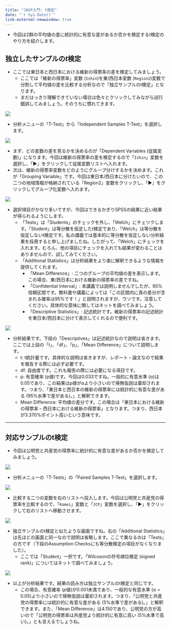 ```yaml
---
title: "JASP入門: t検定"
date: "`r Sys.Date()`"
link-external-newwindow: true
---
```


* 今回は2群の平均値の差に統計的に有意な差があるか否かを検定する$t$検定のやり方を紹介します。

## 独立したサンプルの$t$検定

* ここでは東日本と西日本における維新の得票率の差を検定してみましょう。
    * ここでは「維新の得票率」変数 (`Ishin`)を東/西日本変数 (`Region2`)変数で分割して平均値の差を比較する分析なので「独立サンプルのt検定」となります。
    * まだはっきり理解できていない場合は色々とクリックしてみながら試行錯誤してみましょう。そのうちに慣れてきます。

![](Figs/JASP06_01.png)

* 分析メニューの「T-Test」から「Independent Samples T-Test」を選択します。

![](Figs/JASP06_02.png)

* まず、どの変数の差を見るかを決めるのが「Dependent Variables (従属変数)」になります。今回は維新の得票率の差を検定するので「`Ishin`」変数を選択し、「▶」をクリックして従属変数リストへ入れます。
* 次は、維新の得票率変数をどのようにグループ分けするかを決めます。これが「Grouping Variable」です。今回は東日本/西日本に分けたいので、この二つの地域情報が格納されている「Region2」変数をクリックし、「▶」をクリックしてグループ化変数へ入れます。

![](Figs/JASP06_03.png)

* 選択項目がかなり多いですが、今回はできるかぎりSPSSの結果に近い結果が得られるようにします。
    * 「Tests」は「Students」のチェックを外し、「Welch」にチェツクします。「Student」は等分散を仮定したt検定であり、「Welch」は等分散を仮定しないt検定です。私の講義では基本的に等分散を仮定しない分析結果を採用すると申し上げましたね。したがって、「Welch」にチェックを入れます。むろん、他の項目にチェックを入れても結果が変わることはありませんので、試してみてください。
    * 「Additional Statistics」は分析結果をより楽に解釈できるような情報を提供してくれます。
        * 「Mean Difference」: 二つのグループの平均値の差を表示します。この場合、東/西日本における維新の得票率の差ですね。
        * 「Confidential Interval」: 本講義では説明しませんでしたが、95%信頼区間です。教科書や講義によっては「この区間内に真の差分が含まれる確率は95%です！」と説明されますが、ウソです。注意してください。具体的な意味に関してはネットを調べてみましょう。
        * 「Descriptive Statistics」: 記述統計です。維新の得票率の記述統計を東日本/西日本に分けて表示してくれるので便利です。

![](Figs/JASP06_04.png)

* 分析結果です。下段の「Descriptives」は記述統計なので説明は省きます。ここでは上段の「t」、「df」、「p」、「Mean Difference」について説明します。
    * t: t統計量です。具体的な説明は省きますが、レポート・論文なので結果を報告する際には必ず必要です。
    * df: 自由度です。これも報告の際には必要になる項目です。
    * p: 有意確率 (p値)です。今回は0.033ですね。一般的に有意水準 (α)は0.05であり、この結果はp値がαより小さいので帰無仮説は棄却されます。つまり、「東日本と西日本の維新の得票率には統計的に有意な差がある (95%水準で差がある)。」と解釈できます。
    * Mean Difference: 平均値の差分です。この場合は「東日本における維新の得票率 – 西日本における維新の得票率」となります。つまり、西日本が3.370%ポイント高いという意味です。

---

## 対応サンプルのt検定

* 今回は公明党と共産党の得票率に統計的に有意な差があるか否かを検定してみましょう。

![](Figs/JASP06_05.png)

* 分析メニューの「T-Tests」の「Paired Samples T-Test」を選択します。

![](Figs/JASP06_06.png)

* 比較する二つの変数を右のリストへ投入します。今回は公明党と共産党の得票率を比較するので、「`Komei`」変数と「`JCP`」変数を選択し、「▶」をクリックして右のリストへ移動させます。

![](Figs/JASP06_07.png)

* 独立サンプルのt検定と似たような画面ですね。右の「Additional Statistics」は先ほどの画面と同一なので説明は省略します。ここで異なるのは「Tests」の方です（下段のAssumption Checksにも等分散検定の項目がなくなりました）。
    * ここでは「Student」一択です。「Wilcoxonの符号順位検定 (signed rank)」についてはネットで調べてみましょう。

![](Figs/JASP06_08.png)

* 以上が分析結果です。結果の読み方は独立サンプルのt検定と同じです。
    * この場合、有意確率 ($p$値)が0.001未満であり、一般的な有意水準 (α = 0.05)より小さいので帰無仮説は棄却されます。つまり、「公明党と共産党の得票率には統計的に有意な差がある (5%水準で差がある)。」と解釈できます。また、「Mean Difference」は4.150であり、公明党の方が高いので「公明党の得票率は共産党より統計的に有意に高い (5%水準で高い)。」とも言えるでしょうね。
